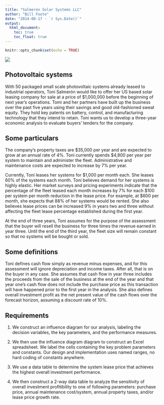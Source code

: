 ---
title: "Salmerón Solar Systems LLC"
author: "Bill Foote"
date: "2014-08-17 - `r Sys.Date()`"
output: 
  html_document:
    toc: true
    toc_float: true
---

```{r setup, include=FALSE}
knitr::opts_chunk$set(echo = TRUE)
```


![](images/solar-system.jpg)

## Photovoltaic systems

With 50 packaged small scale photovoltaic systems already leased to industrial operators, Toni Salmerón would like to offer her US based solar leasing company for sale at a price of \$1,000,000 before the beginning of next year's operations. Tomi and her partners have built up the business over the past five years using their savings and good old-fashioned sweat equity. They hold key patents on battery, control, and manufacturing technology that they intend to retain. Toni wants us to develop a three-year economic analysis to evaluate buyers' tenders for the company. 

## Some particulars

The company's property taxes are \$35,000 per year and are expected to grow at an annual rate of 4\%. Toni currently spends \$4,800 per year per system to maintain and administer the fleet. Administrative and maintenance costs are expected to increase by 7\% per year.

Currently, Toni leases her systems for \$1,000 per month each. She leases 60\% of the systems each month. Toni believes demand for her systems is highly elastic. Her market surveys and pricing experiments indicate that the percentage of the fleet leased each month increases by 7\% for each \$100 per system per month reduction in the lease price. For example, at \$600 per month, she expects that 88\% of her systems would be rented. She also believes lease prices can be increased 9\% in years two and three without affecting the fleet lease percentage established during the first year.

At the end of three years, Toni assumes for the purpose of the assessment that the buyer will resell the business for three times the revenue earned in year three. Until the end of the third year, the fleet size will remain constant so that no systems will be bought or sold.

## Some definitions

Toni defines cash flow simply as revenue minus expenses, and for this assessment will ignore depreciation and income taxes. After all, that is on the buyer in any case. She assumes that cash flow in year three includes the proceeds from the sale of the business at the end of the year and that year one's cash flow does not include the purchase price as this transaction will have happened prior to the first year in the analysis. She also defines overall investment profit as the net present value of the cash flows over the forecast horizon, assuming a discount rate of 10\%.

## Requirements

1. We construct an influence diagram for our analysis, labeling the decision variables, the key parameters, and the performance measures.

2. We then use the influence diagram diagram to construct an Excel spreadsheet. We label the cells containing the key problem parameters and constants. Our design and implementation uses named ranges, no hard coding of constants anywhere.

3. We use a data table to determine the system lease price that achieves the highest overall investment performance.

4. We then construct a 2-way data table to analyze the sensitivity of overall investment profitibility to one of following parameters: purchase price, annual maintenance cost/system, annual property taxes, and/or lease price growth rate.